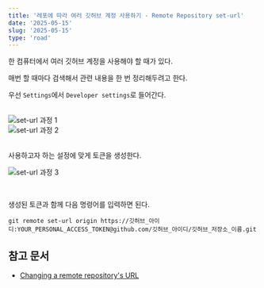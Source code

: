 ```yaml
---
title: '레포에 따라 여러 깃허브 계정 사용하기 - Remote Repository set-url'
date: '2025-05-15'
slug: '2025-05-15'
type: 'road'
---
```


한 컴퓨터에서 여러 깃허브 계정을 사용해야 할 때가 있다.

매번 할 때마다 검색해서 관련 내용을 한 번 정리해두려고 한다.

우선 `Settings`에서 `Developer settings`로 들어간다.

<br />

<div style={{ display: 'flex', justifyContent: 'center', gap: '10px' }}>
  <div style={{ display: 'flex', flexDirection: 'column', alignItems: 'center' }}>
    <Image
      src="https://raw.githubusercontent.com/jgjgill/blog/main/roads/images/set-url-process-1.png"
      alt="set-url 과정 1"
    />
  </div>

  <div style={{ display: 'flex', flexDirection: 'column', alignItems: 'center' }}>
    <Image
      src="https://raw.githubusercontent.com/jgjgill/blog/main/roads/images/set-url-process-2.png"
      alt="set-url 과정 2"
    />
  </div>
</div>

<br />

사용하고자 하는 설정에 맞게 토큰을 생성한다.

<Image
  src="https://raw.githubusercontent.com/jgjgill/blog/main/roads/images/set-url-process-3.png"
  alt="set-url 과정 3"
/>

<br />

생성된 토큰과 함께 다음 명령어를 입력하면 된다.

```shell
git remote set-url origin https://깃허브_아이디:YOUR_PERSONAL_ACCESS_TOKEN@github.com/깃허브_아이디/깃허브_저장소_이름.git
```

## 참고 문서

- [Changing a remote repository's URL](https://docs.github.com/en/get-started/git-basics/managing-remote-repositories#changing-a-remote-repositorys-url)
